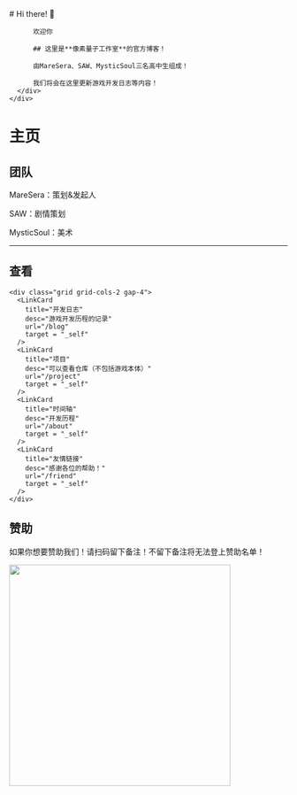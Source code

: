 
<BaseLayout title="Home">
  <BaseCard title="Home">
    <div class="flex">
      <div class="p-6">
          # Hi there! 👋

          欢迎你

          ## 这里是**像素量子工作室**的官方博客！

          由MareSera、SAW、MysticSoul三名高中生组成！

          我们将会在这里更新游戏开发日志等内容！
      </div>
    </div>

  </BaseCard>

  <BaseCard title="Home" image="/1.png">

# 主页


## 团队

MareSera：策划&发起人

SAW：剧情策划

MysticSoul：美术

---

## 查看

    <div class="grid grid-cols-2 gap-4">
      <LinkCard
        title="开发日志"
        desc="游戏开发历程的记录"
        url="/blog"
        target = "_self"
      />
      <LinkCard
        title="项目"
        desc="可以查看仓库（不包括游戏本体）"
        url="/project"
        target = "_self"
      />
      <LinkCard
        title="时间轴"
        desc="开发历程"
        url="/about"
        target = "_self"
      />
      <LinkCard
        title="友情链接"
        desc="感谢各位的帮助！"
        url="/friend"
        target = "_self"
      />
    </div>


## 赞助

如果你想要赞助我们！请扫码留下备注！不留下备注将无法登上赞助名单！


<img src="/赞助.png"  width="400" />

  </BaseCard>
</BaseLayout>



